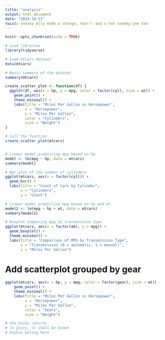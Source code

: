 ```yaml
---
title: "analysis"
output: html_document
date: "2024-10-22"
twist: sneaky Ally made a change, too!!! and a not sneaky one too
---
```


```r
knitr::opts_chunk$set(echo = TRUE)
```

```r
# Load libraries
library(tidyverse)

# Load mtcars dataset
data(mtcars)

# Basic summary of the dataset
summary(mtcars)

create_scatter_plot <- function(df) {
  ggplot(df, aes(x = hp, y = mpg, color = factor(cyl), size = wt)) +
    geom_point() +
    theme_minimal() +
    labs(title = "Miles Per Gallon vs Horsepower",
         x = "Horsepower",
         y = "Miles Per Gallon",
         color = "Cylinders",
         size = "Weight")
}

# Call the function
create_scatter_plot(mtcars)


# Linear model predicting mpg based on hp
model <- lm(mpg ~ hp, data = mtcars)
summary(model)

```
```r
# Bar plot of the number of cylinders
ggplot(mtcars, aes(x = factor(cyl))) +
  geom_bar() +
  labs(title = "Count of Cars by Cylinder",
       x = "Cylinders",
       y = "Count")
```
```r
# Linear model predicting mpg based on hp and wt
model2 <- lm(mpg ~ hp + wt, data = mtcars)
summary(model2)

```


```r
# Boxplot comparing mpg by transmission type
ggplot(mtcars, aes(x = factor(am), y = mpg)) +
  geom_boxplot() +
  theme_minimal() +
  labs(title = "Comparison of MPG by Transmission Type",
       x = "Transmission (0 = automatic, 1 = manual)",
       y = "Miles Per Gallon")
```

# Add scatterplot grouped by gear
```r
ggplot(mtcars, aes(x = hp, y = mpg, color = factor(gear), size = wt)) +
    geom_point() +
    theme_minimal() +
    labs(title = "Miles Per Gallon vs Horsepower",
         x = "Horsepower",
         y = "Miles Per Gallon",
         color = "Gears",
         size = "Weight")

# the haiku returns
# in glory, it shall be known
# haikus belong here         
```


